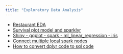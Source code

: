 ```yaml
---
title: "Exploratory Data Analysis"
---
```


- [Restaurant EDA](RestaurantEDA/RestaurantEDA.html)
- [Survival plot model and sparklyr](survival_plot_sparklyr/survival_plot_sparklyr.html)
- [Shiny - ggplot - spark - ml_linear_regression - iris ](shiny_ggplot_spark_transformation.html)
- [Connect multiple local spark nodes](sc_multiple_nodes.html)
- [How to convert dplyr code to sql code](dplyr_to_sql.html)